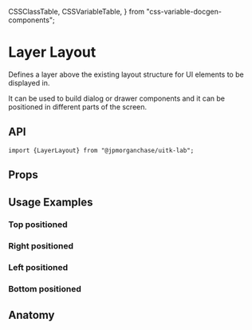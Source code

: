   CSSClassTable,
  CSSVariableTable,
} from "css-variable-docgen-components";

<Meta title="Layout/Docs/LayerLayout" component={LayerLayout} />

# Layer Layout

Defines a layer above the existing layout structure for UI elements to be displayed in.

It can be used to build dialog or drawer components and it can be positioned in different parts of the screen.

<Canvas>
  <Story name="Default Layer Layout">
    <DefaultLayerLayout />
  </Story>
</Canvas>

## API

```
import {LayerLayout} from "@jpmorganchase/uitk-lab";
```

## Props

<ArgsTable of={LayerLayout} />

## Usage Examples

### Top positioned

<Canvas>
  <Story id="layout-layerlayout--toolkit-layer-layout-top" />
</Canvas>

### Right positioned

<Canvas>
  <Story id="layout-layerlayout--toolkit-layer-layout-right" />
</Canvas>

### Left positioned

<Canvas>
  <Story id="layout-layerlayout--toolkit-layer-layout-left" />
</Canvas>

### Bottom positioned

<Canvas>
  <Story id="layout-layerlayout--toolkit-layer-layout-bottom" />
</Canvas>

## Anatomy

<Canvas>
  <Story name="Layer Layout Anatomy" inline={false} height={500}>
    <ComponentAnatomy showLegend>
      <LayerLayout open={false} />
    </ComponentAnatomy>
  </Story>
</Canvas>
